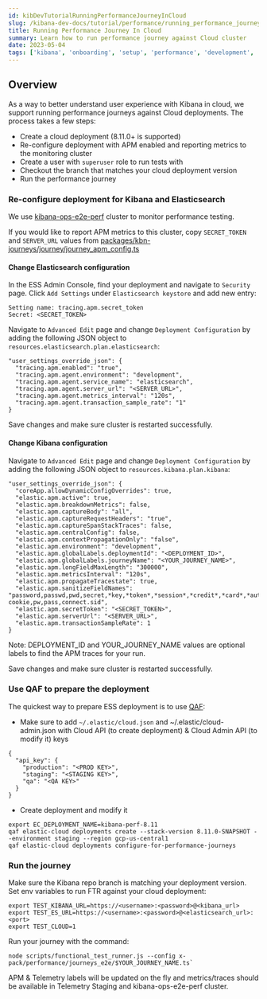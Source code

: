 ```yaml
---
id: kibDevTutorialRunningPerformanceJourneyInCloud
slug: /kibana-dev-docs/tutorial/performance/running_performance_journey_in_cloud
title: Running Performance Journey In Cloud
summary: Learn how to run performance journey against Cloud cluster
date: 2023-05-04
tags: ['kibana', 'onboarding', 'setup', 'performance', 'development', 'telemetry']
---
```


## Overview
As a way to better understand user experience with Kibana in cloud, we support running performance journeys against
Cloud deployments.
The process takes a few steps:
- Create a cloud deployment (8.11.0+ is supported)
- Re-configure deployment with APM enabled and reporting metrics to the monitoring cluster
- Create a user with `superuser` role to run tests with
- Checkout the branch that matches your cloud deployment version
- Run the performance journey

### Re-configure deployment for Kibana and Elasticsearch
We use [kibana-ops-e2e-perf](https://kibana-ops-e2e-perf.kb.us-central1.gcp.cloud.es.io/) cluster to monitor performance testing.

If you would like to report APM metrics to this cluster, copy `SECRET_TOKEN` and `SERVER_URL` values from [packages/kbn-journeys/journey/journey_apm_config.ts](https://github.com/elastic/kibana/blob/60c82765779419d356a131e212682b69b035804b/packages/kbn-journeys/journey/journey_apm_config.ts#L10-L11)

#### Change Elasticsearch configuration
In the ESS Admin Console, find your deployment and navigate to `Security` page. Click `Add Settings` under `Elasticsearch keystore` and add new entry:

```
Setting name: tracing.apm.secret_token
Secret: <SECRET_TOKEN>
```

Navigate to `Advanced Edit` page and change `Deployment Configuration` by adding the following JSON object to `resources.elasticsearch.plan.elasticsearch`:

```
"user_settings_override_json": {
  "tracing.apm.enabled": "true",
  "tracing.apm.agent.environment": "development",
  "tracing.apm.agent.service_name": "elasticsearch",
  "tracing.apm.agent.server_url": "<SERVER_URL>",
  "tracing.apm.agent.metrics_interval": "120s",
  "tracing.apm.agent.transaction_sample_rate": "1"
}
```

Save changes and make sure cluster is restarted successfully.

#### Change Kibana configuration
Navigate to `Advanced Edit` page and change `Deployment Configuration` by adding the following JSON object to `resources.kibana.plan.kibana`:

```
"user_settings_override_json": {
  "coreApp.allowDynamicConfigOverrides": true,
  "elastic.apm.active": true,
  "elastic.apm.breakdownMetrics": false,
  "elastic.apm.captureBody": "all",
  "elastic.apm.captureRequestHeaders": "true",
  "elastic.apm.captureSpanStackTraces": false,
  "elastic.apm.centralConfig": false,
  "elastic.apm.contextPropagationOnly": "false",
  "elastic.apm.environment": "development",
  "elastic.apm.globalLabels.deploymentId": "<DEPLOYMENT_ID>",
  "elastic.apm.globalLabels.journeyName": "<YOUR_JOURNEY_NAME>",
  "elastic.apm.longFieldMaxLength": "300000",
  "elastic.apm.metricsInterval": "120s",
  "elastic.apm.propagateTracestate": true,
  "elastic.apm.sanitizeFieldNames": "password,passwd,pwd,secret,*key,*token*,*session*,*credit*,*card*,*auth*,set-cookie,pw,pass,connect.sid",
  "elastic.apm.secretToken": "<SECRET_TOKEN>",
  "elastic.apm.serverUrl": "<SERVER_URL>",
  "elastic.apm.transactionSampleRate": 1
}
```

Note: DEPLOYMENT_ID and YOUR_JOURNEY_NAME values are optional labels to find the APM traces for your run.

Save changes and make sure cluster is restarted successfully.

### Use QAF to prepare the deployment
The quickest way to prepare ESS deployment is to use [QAF](https://github.com/elastic/qaf):

- Make sure to add `~/.elastic/cloud.json` and ~/.elastic/cloud-admin.json with Cloud API (to create deployment) & Cloud Admin API (to modify it) keys
```
{
  "api_key": {
    "production": "<PROD KEY>",
    "staging": "<STAGING KEY>",
    "qa": "<QA KEY>"
  }
}
```
- Create deployment and modify it
```
export EC_DEPLOYMENT_NAME=kibana-perf-8.11
qaf elastic-cloud deployments create --stack-version 8.11.0-SNAPSHOT --environment staging --region gcp-us-central1
qaf elastic-cloud deployments configure-for-performance-journeys
```

### Run the journey
Make sure the Kibana repo branch is matching your deployment version.
Set env variables to run FTR against your cloud deployment:

```
export TEST_KIBANA_URL=https://<username>:<password>@<kibana_url>
export TEST_ES_URL=https://<username>:<password>@<elasticsearch_url>:<port>
export TEST_CLOUD=1
```

Run your journey with the command:

```
node scripts/functional_test_runner.js --config x-pack/performance/journeys_e2e/$YOUR_JOURNEY_NAME.ts`
```

APM & Telemetry labels will be updated on the fly and metrics/traces should be available in Telemetry Staging and kibana-ops-e2e-perf cluster.


